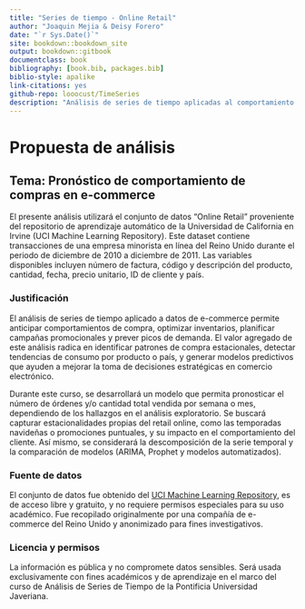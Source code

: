 ```yaml
--- 
title: "Series de tiempo - Online Retail"
author: "Joaquin Mejia & Deisy Forero"
date: "`r Sys.Date()`"
site: bookdown::bookdown_site
output: bookdown::gitbook
documentclass: book
bibliography: [book.bib, packages.bib]
biblio-style: apalike
link-citations: yes
github-repo: looocust/TimeSeries
description: "Análisis de series de tiempo aplicadas al comportamiento de compras online."
---
```


# Propuesta de análisis

## Tema: Pronóstico de comportamiento de compras en e-commerce

El presente análisis utilizará el conjunto de datos “Online Retail” proveniente del repositorio de aprendizaje automático de la Universidad de California en Irvine (UCI Machine Learning Repository). Este dataset contiene transacciones de una empresa minorista en línea del Reino Unido durante el periodo de diciembre de 2010 a diciembre de 2011. Las variables disponibles incluyen número de factura, código y descripción del producto, cantidad, fecha, precio unitario, ID de cliente y país.

### Justificación

El análisis de series de tiempo aplicado a datos de e-commerce permite anticipar comportamientos de compra, optimizar inventarios, planificar campañas promocionales y prever picos de demanda. El valor agregado de este análisis radica en identificar patrones de compra estacionales, detectar tendencias de consumo por producto o país, y generar modelos predictivos que ayuden a mejorar la toma de decisiones estratégicas en comercio electrónico.

Durante este curso, se desarrollará un modelo que permita pronosticar el número de órdenes y/o cantidad total vendida por semana o mes, dependiendo de los hallazgos en el análisis exploratorio. Se buscará capturar estacionalidades propias del retail online, como las temporadas navideñas o promociones puntuales, y su impacto en el comportamiento del cliente. Así mismo, se considerará la descomposición de la serie temporal y la comparación de modelos (ARIMA, Prophet y modelos automatizados).

### Fuente de datos

El conjunto de datos fue obtenido del [UCI Machine Learning Repository](https://archive.ics.uci.edu/dataset/352/online+retail), es de acceso libre y gratuito, y no requiere permisos especiales para su uso académico. Fue recopilado originalmente por una compañía de e-commerce del Reino Unido y anonimizado para fines investigativos.

### Licencia y permisos

La información es pública y no compromete datos sensibles. Será usada exclusivamente con fines académicos y de aprendizaje en el marco del curso de Análisis de Series de Tiempo de la Pontificia Universidad Javeriana.